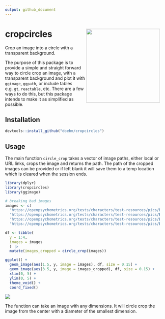 ```yaml
---
output: github_document
---
```


# cropcircles <img src='dev/images/hex.png' align="right" height="240" />

Crop an image into a circle with a transparent background.

The purpose of this package is to provide a simple and straight forward way to circle crop an image, with a transparent background and plot it with `ggimage`, `ggpath`, or include tables e.g. `gt`, `reactable`, etc. There are a few ways to do this, but this package intends to make it as simplified as possible.

## Installation

```r
devtools::install_github("doehm/cropcircles")
```

## Usage

The main function `circle_crop` takes a vector of image paths, either local or URL links, crops the image and returns the path. The path of the cropped images can be provided or if left blank it will save them to a temp location which is cleared when the session ends.

```r

library(dplyr)
library(cropcircles)
library(ggimage)

# breaking bad images
images <- c(
  "https://openpsychometrics.org/tests/characters/test-resources/pics/BB/1.jpg",
  "https://openpsychometrics.org/tests/characters/test-resources/pics/BB/3.jpg", 
  "https://openpsychometrics.org/tests/characters/test-resources/pics/BB/9.jpg", 
  "https://openpsychometrics.org/tests/characters/test-resources/pics/BB/8.jpg")

df <- tibble(
  y = 1:4,
  images = images
  ) |> 
  mutate(images_cropped = circle_crop(images))

ggplot() +
  geom_image(aes(1.5, y, image = images), df, size = 0.15) +
  geom_image(aes(3.5, y, image = images_cropped), df, size = 0.15) +
  xlim(0, 5) +
  ylim(0, 5) +
  theme_void() +
  coord_fixed()
```

<img src='dev/images/bb.png' align="center"/>

The function can take an image with any dimensions. It will circle crop the image from the center with a diameter of the smallest dimension.
